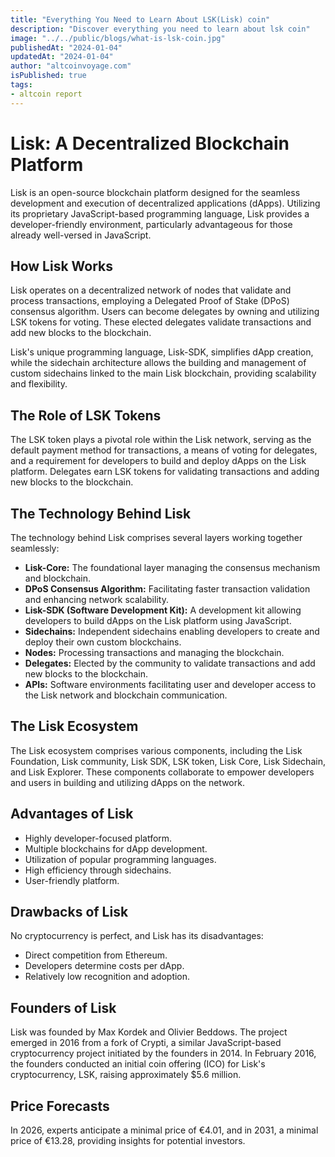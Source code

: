 ```yaml
---
title: "Everything You Need to Learn About LSK(Lisk) coin"
description: "Discover everything you need to learn about lsk coin"
image: "../../public/blogs/what-is-lsk-coin.jpg"
publishedAt: "2024-01-04"
updatedAt: "2024-01-04"
author: "altcoinvoyage.com"
isPublished: true
tags:
- altcoin report
---
```


# Lisk: A Decentralized Blockchain Platform

Lisk is an open-source blockchain platform designed for the seamless development and execution of decentralized applications (dApps). Utilizing its proprietary JavaScript-based programming language, Lisk provides a developer-friendly environment, particularly advantageous for those already well-versed in JavaScript.

## How Lisk Works

Lisk operates on a decentralized network of nodes that validate and process transactions, employing a Delegated Proof of Stake (DPoS) consensus algorithm. Users can become delegates by owning and utilizing LSK tokens for voting. These elected delegates validate transactions and add new blocks to the blockchain.

Lisk's unique programming language, Lisk-SDK, simplifies dApp creation, while the sidechain architecture allows the building and management of custom sidechains linked to the main Lisk blockchain, providing scalability and flexibility.

## The Role of LSK Tokens

The LSK token plays a pivotal role within the Lisk network, serving as the default payment method for transactions, a means of voting for delegates, and a requirement for developers to build and deploy dApps on the Lisk platform. Delegates earn LSK tokens for validating transactions and adding new blocks to the blockchain.

## The Technology Behind Lisk

The technology behind Lisk comprises several layers working together seamlessly:

- **Lisk-Core:** The foundational layer managing the consensus mechanism and blockchain.
- **DPoS Consensus Algorithm:** Facilitating faster transaction validation and enhancing network scalability.
- **Lisk-SDK (Software Development Kit):** A development kit allowing developers to build dApps on the Lisk platform using JavaScript.
- **Sidechains:** Independent sidechains enabling developers to create and deploy their own custom blockchains.
- **Nodes:** Processing transactions and managing the blockchain.
- **Delegates:** Elected by the community to validate transactions and add new blocks to the blockchain.
- **APIs:** Software environments facilitating user and developer access to the Lisk network and blockchain communication.

## The Lisk Ecosystem

The Lisk ecosystem comprises various components, including the Lisk Foundation, Lisk community, Lisk SDK, LSK token, Lisk Core, Lisk Sidechain, and Lisk Explorer. These components collaborate to empower developers and users in building and utilizing dApps on the network.

## Advantages of Lisk

- Highly developer-focused platform.
- Multiple blockchains for dApp development.
- Utilization of popular programming languages.
- High efficiency through sidechains.
- User-friendly platform.

## Drawbacks of Lisk

No cryptocurrency is perfect, and Lisk has its disadvantages:

- Direct competition from Ethereum.
- Developers determine costs per dApp.
- Relatively low recognition and adoption.

## Founders of Lisk

Lisk was founded by Max Kordek and Olivier Beddows. The project emerged in 2016 from a fork of Crypti, a similar JavaScript-based cryptocurrency project initiated by the founders in 2014. In February 2016, the founders conducted an initial coin offering (ICO) for Lisk's cryptocurrency, LSK, raising approximately $5.6 million.

## Price Forecasts

In 2026, experts anticipate a minimal price of €4.01, and in 2031, a minimal price of €13.28, providing insights for potential investors.
